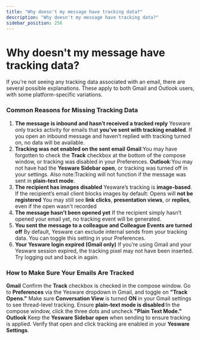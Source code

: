 ```yaml
---
title: "Why doesn't my message have tracking data?"
description: "Why doesn't my message have tracking data?"
sidebar_position: 256
---
```


# Why doesn't my message have tracking data?

If you're not seeing any tracking data associated with an email, there are several possible explanations. These apply to both Gmail and Outlook users, with some platform-specific variations.
### Common Reasons for Missing Tracking Data
1. **The message is inbound and hasn’t received a tracked reply**
Yesware only tracks activity for emails that **you’ve sent with tracking enabled**. If you open an inbound message and haven’t replied with tracking turned on, no data will be available.
2. **Tracking was not enabled on the sent email**
**Gmail**:You may have forgotten to check the **Track** checkbox at the bottom of the compose window, or tracking was disabled in your Preferences.
**Outlook**:You may not have had the **Yesware Sidebar open**, or tracking was turned off in your settings.
Also note:Tracking will not function if the message was sent in **plain-text mode**.
3. **The recipient has images disabled**
Yesware’s tracking is **image-based**. If the recipient’s email client blocks images by default:
Opens will **not be registered**
You may still see **link clicks**, **presentation views**, or **replies**, even if the open wasn't recorded
4. **The message hasn’t been opened yet**
If the recipient simply hasn’t opened your email yet, no tracking event will be generated.
5. **You sent the message to a colleague and Colleague Events are turned off**
By default, Yesware can exclude internal sends from your tracking data. You can toggle this setting in your Preferences.
6. **Your Yesware login expired (Gmail only)**
If you’re using Gmail and your Yesware session expired, the tracking pixel may not have been inserted. Try logging out and back in again.
### How to Make Sure Your Emails Are Tracked
**Gmail**
Confirm the **Track** checkbox is checked in the compose window.
Go to **Preferences** via the Yesware dropdown in Gmail, and toggle on **"Track Opens."**
Make sure **Conversation View** is turned **ON** in your Gmail settings to see thread-level tracking.
Ensure **plain-text mode is disabled**:In the compose window, click the three dots and uncheck **"Plain Text Mode."**
**Outlook**
Keep the **Yesware Sidebar open** when sending to ensure tracking is applied.
Verify that open and click tracking are enabled in your **Yesware Settings**.
